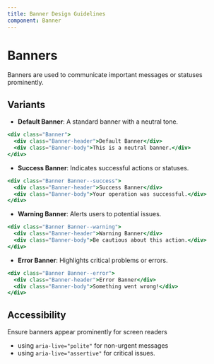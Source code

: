 ```yaml
---
title: Banner Design Guidelines
component: Banner
---
```


# Banners

Banners are used to communicate important messages or statuses prominently. 

## Variants

- **Default Banner**: A standard banner with a neutral tone.

```jsx copy
<div class="Banner">
  <div class="Banner-header">Default Banner</div>
  <div class="Banner-body">This is a neutral banner.</div>
</div>
```

- **Success Banner**: Indicates successful actions or statuses.

```jsx copy
<div class="Banner Banner--success">
  <div class="Banner-header">Success Banner</div>
  <div class="Banner-body">Your operation was successful.</div>
</div>
```

- **Warning Banner**: Alerts users to potential issues.

```jsx copy
<div class="Banner Banner--warning">
  <div class="Banner-header">Warning Banner</div>
  <div class="Banner-body">Be cautious about this action.</div>
</div>
```

- **Error Banner**: Highlights critical problems or errors.

```jsx copy
<div class="Banner Banner--error">
  <div class="Banner-header">Error Banner</div>
  <div class="Banner-body">Something went wrong!</div>
</div>
```

## Accessibility

Ensure banners appear prominently for screen readers 
- using `aria-live="polite"` for non-urgent messages 
- using `aria-live="assertive"` for critical issues.
